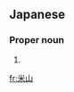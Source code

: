 ==Japanese==
{{ja-kanjitab|よね|やま|yomi=k}}

===Proper noun===
{{ja-pos|proper|よねやま}}

# {{surname|lang=ja|sort=よねやま}}

[[fr:米山]]